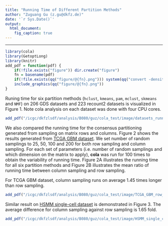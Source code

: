 ```yaml
---
title: "Running Time of Different Partition Methods"
author: "Zuguang Gu (z.gu@dkfz.de)"
date: '`r Sys.Date()`'
output:
  html_document:
    fig_caption: true
---
```


---------------------------------------


```r
library(cola)
library(GetoptLong)
library(knitr)
add_pdf = function(pdf) {
	if(!file.exists("figure")) dir.create("figure")
	fn = basename(pdf)
	if(!file.exists(qq("figure/@{fn}.png"))) system(qq("convert -density 300 @{pdf} figure/@{fn}.png"))
	include_graphics(qq("figure/@{fn}.png"))
}
```

Runing time for six partition methods (`hclust`, `kmeans`, `pam`, `mclust`, `skmeans`
and `NMF`) on 206 GDS datasets and 223 recount2 datasets is visualized in Figure
1. Note cola analysis on each dataset was done with four CPU cores.

```r
add_pdf("/icgc/dkfzlsdf/analysis/B080/guz/cola_test/image/datasets_running_time.pdf")
```


We also compared the running time for the consensus partitioning generated
from sampling on matrix rows and columns. Figure 2 shows the results generated
from [TCGA GBM dataset](https://jokergoo.github.io/cola_examples/TCGA_GBM/). We
set number of random samplings to 25, 50, 100 and 200 for both row sampling
and column sampling. For each set of parameters (i.e. number of random
samplings and which dimension on the matrix to apply), **cola** was run
for 100 times to obtain the variability of running time. Figure 2A illustrates the running time for all six partition
methods and Figure 2B illustrates the mean ratio of running time between
column sampling and row sampling.

For TCGA GBM dataset, column sampling runs on average 1.45 times longer than
row sampling.


```r
add_pdf("/icgc/dkfzlsdf/analysis/B080/guz/cola_test/image/TCGA_GBM_row_column_running_time.pdf")
```

Similar result on [HSMM single-cell dataset](https://jokergoo.github.io/cola_examples/HSMM_single_cell/) is demonstrated in Figure 3.
The average difference for column sampling against row sampling is 1.65 fold.

```r
add_pdf("/icgc/dkfzlsdf/analysis/B080/guz/cola_test/image/HSMM_single_cell_row_column_running_time.pdf")
```


<br>
<br>
<br>
<br>
<br>
<br>